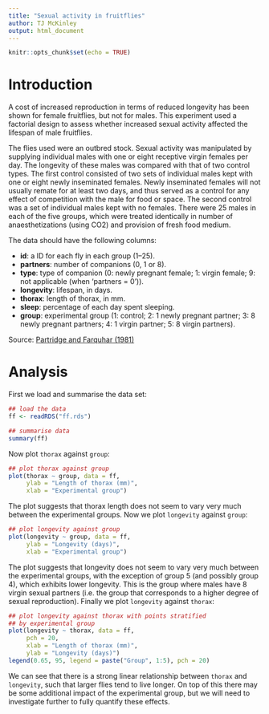 ```yaml
---
title: "Sexual activity in fruitflies"
author: TJ McKinley
output: html_document
---
```


```r
knitr::opts_chunk$set(echo = TRUE)
```

# Introduction

A cost of increased reproduction in terms of reduced longevity has been shown for female fruitflies, but not for males. This experiment used a factorial design to assess whether increased sexual activity affected the lifespan of male fruitflies.

The flies used were an outbred stock. Sexual activity was manipulated by supplying individual males with one or eight receptive virgin females per day. The longevity of these males was compared with that of two control types. The first control consisted of two sets of individual males kept with one or eight newly inseminated females. Newly inseminated females will not usually remate for at least two days, and thus served as a control for any effect of competition with the male for food or space. The second control was a set of individual males kept with no females. There were 25 males in each of the five groups, which were treated identically in number of anaesthetizations (using CO2) and provision of fresh food medium.

The data should have the following columns:

* **id**: a ID for each fly in each group (1--25).
* **partners**: number of companions (0, 1 or 8).
* **type**: type of companion (0: newly pregnant female; 1: virgin female; 9: not applicable (when 'partners = 0')).
* **longevity**: lifespan, in days.
* **thorax**: length of thorax, in mm.
* **sleep**: percentage of each day spent sleeping.
* **group**: experimental group (1: control; 2: 1 newly pregnant partner; 3: 8 newly pregnant partners; 4: 1 virgin partner; 5: 8 virgin partners).

Source: [Partridge and Farquhar (1981)](http://www.annualreviews.org/doi/pdf/10.1146/annurev.pu.04.050183.001103)

# Analysis

First we load and summarise the data set:

```r
## load the data
ff <- readRDS("ff.rds")

## summarise data
summary(ff)
```

Now plot `thorax` against `group`: 

```r
## plot thorax against group
plot(thorax ~ group, data = ff, 
     ylab = "Length of thorax (mm)", 
     xlab = "Experimental group")
```

The plot suggests that thorax length does not seem to vary very much between the experimental groups. Now we plot `longevity` against `group`:

```r
## plot longevity against group
plot(longevity ~ group, data = ff,
     ylab = "Longevity (days)", 
     xlab = "Experimental group")
```

The plot suggests that longevity does not seem to vary very much between the experimental groups, with the exception of group 5 (and possibly group 4), which exhibits lower longevity. This is the group where males have 8 virgin sexual partners (i.e. the group that corresponds to a higher degree of sexual reproduction). Finally we plot `longevity` against `thorax`:

```r
## plot longevity against thorax with points stratified
## by experimental group
plot(longevity ~ thorax, data = ff, 
     pch = 20, 
     xlab = "Length of thorax (mm)",
     ylab = "Longevity (days)")
legend(0.65, 95, legend = paste("Group", 1:5), pch = 20)
```

We can see that there is a strong linear relationship between `thorax` and `longevity`, such that larger flies tend to live longer. On top of this there may be some additional impact of the experimental group, but we will need to investigate further to fully quantify these effects.

